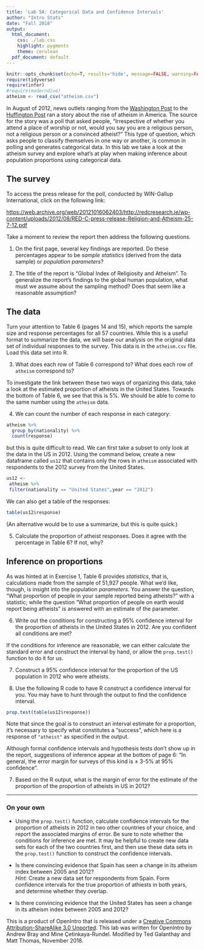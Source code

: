 ```yaml
---
title: 'Lab 5A: Categorical Data and Confidence Intervals'
author: "Intro Stats"
date: "Fall 2018"
output:
  html_document:
    css: ./lab.css
    highlight: pygments
    theme: cerulean
  pdf_document: default
---
```


```r
knitr::opts_chunk$set(echo=T, results='hide', message=FALSE, warning=FALSE)
require(tidyverse)
require(infer)
#require(moderndive)
atheism <- read_csv("atheism.csv")
```

In August of 2012, news outlets ranging from the [Washington
Post](http://www.washingtonpost.com/national/on-faith/poll-shows-atheism-on-the-rise-in-the-us/2012/08/13/90020fd6-e57d-11e1-9739-eef99c5fb285_story.html) to the [Huffington
Post](http://www.huffingtonpost.com/2012/08/14/atheism-rise-religiosity-decline-in-america_n_1777031.html) ran a story about the rise of atheism in America. The source for the story was 
a poll that asked people, "Irrespective of whether you attend a place of 
worship or not, would you say you are a religious person, not a religious 
person or a convinced atheist?" This type of question, which asks people to 
classify themselves in one way or another, is common in polling and generates 
categorical data. In this lab we take a look at the atheism survey and explore 
what's at play when making inference about population proportions using 
categorical data.

## The survey

To access the press release for the poll, conducted by WIN-Gallup 
International, click on the following link:

<https://web.archive.org/web/20121016062403/http://redcresearch.ie/wp-content/uploads/2012/08/RED-C-press-release-Religion-and-Atheism-25-7-12.pdf>

Take a moment to review the report then address the following questions.

1.  On the first page, several key findings are reported. Do these 
    percentages appear to be *sample statistics* (derived from the data 
    sample) or *population parameters*?

2.  The title of the report is "Global Index of Religiosity and Atheism". To
    generalize the report's findings to the global human population, what must 
    we assume about the sampling method? Does that seem like a reasonable 
    assumption?

## The data

Turn your attention to Table 6 (pages 14 and 15), which reports the
sample size and response percentages for all 57 countries. While this is
a useful format to summarize the data, we will base our analysis on the
original data set of individual responses to the survey. This data is in the `atheism.csv` file. Load this data set into R.

3.  What does each row of Table 6 correspond to? What does each row of 
    `atheism` correspond to?

To investigate the link between these two ways of organizing this data, take a 
look at the estimated proportion of atheists in the United States. Towards 
the bottom of Table 6, we see that this is 5%. We should be able to come to 
the same number using the `atheism` data.

4.  We can count the number of each response in each category:

```r
atheism %>% 
  group_by(nationality) %>% 
  count(response)
```

but this is quite difficult to read. We can first take a subset to only look at the data in the US in 2012. Using the command below, create a new dataframe called `us12` that contains only the rows in `atheism` associated with respondents to the 2012 survey from the United States. 

```r
us12 <-
 atheism %>%
 filter(nationality == "United States",year == "2012")
```

We can also get a table of the responses:

```r
table(us12$response)
```

(An alternative would be to use a summarize, but this is quite quick.)

5. Calculate the proportion of atheist responses. Does it agree with the percentage in Table 6? If not, why?

## Inference on proportions

As was hinted at in Exercise 1, Table 6 provides *statistics*, that is, 
calculations made from the sample of 51,927 people. What we'd like, though, is 
insight into the population *parameters*. You answer the question, "What 
proportion of people in your sample reported being atheists?" with a 
statistic; while the question "What proportion of people on earth would report 
being atheists" is answered with an estimate of the parameter.

<!--
The inferential tools for estimating population proportion are analogous to 
those used for means: the confidence interval and the hypothesis test.
-->

6.  Write out the conditions for constructing a 95% confidence
    interval for the proportion of atheists in the United States in 2012.
    Are you confident all conditions are met?

If the conditions for inference are reasonable, we can either calculate the standard error and construct the interval by hand, or allow the `prop.test()` function to do it for us.

7. Construct a 95% confidence interval for the proportion of the US population in 2012 who were atheists.

8. Use the following R code to have R construct a confidence interval for you. You may have to hunt through the output to find the confidence interval.

```r
prop.test(table(us12$response))

```


Note that since the goal is to construct an interval estimate for a 
proportion, it's necessary to specify what constitutes a "success", which here 
is a response of `"atheist"` as specified in the output.

Although formal confidence intervals and hypothesis tests don't show up in the 
report, suggestions of inference appear at the bottom of page 6: "In general, 
the error margin for surveys of this kind is $\pm$ 3-5% at 95% confidence".

7.  Based on the R output, what is the margin of error for the estimate of the 
    proportion of the proportion of atheists in US in 2012?

* * *

### On your own

* Using the `prop.test()` function, calculate confidence intervals for the 
    proportion of atheists in 2012 in two other countries of your choice, and 
    report the associated margins of error. Be sure to note whether the 
    conditions for inference are met. It may be helpful to create new data 
    sets for each of the two countries first, and then use these data sets in 
    the `prop.test()` function to construct the confidence intervals.


* Is there convincing evidence that Spain has seen a change in its 
    atheism index between 2005 and 2012?\
    *Hint:* Create a new data set for respondents from Spain. Form
    confidence intervals for the true proportion of athiests in both
    years, and determine whether they overlap.

* Is there convincing evidence that the United States has seen a
    change in its atheism index between 2005 and 2012?

<div id="license">
This is a product of OpenIntro that is released under a [Creative Commons 
Attribution-ShareAlike 3.0 Unported](http://creativecommons.org/licenses/by-sa/3.0). 
This lab was written for OpenIntro by Andrew Bray and Mine &Ccedil;etinkaya-Rundel. Modified by Ted Galanthay and Matt Thomas, November 2018.
</div>